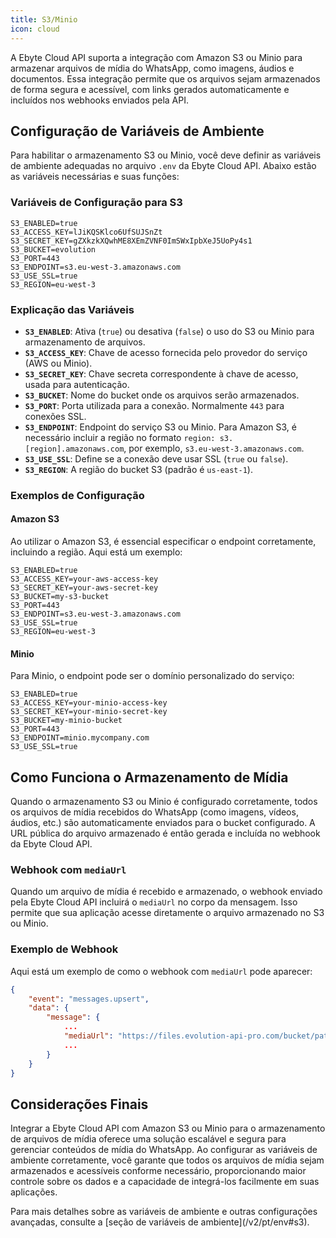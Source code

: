 ```yaml
---
title: S3/Minio  
icon: cloud  
---
```


A Ebyte Cloud API suporta a integração com Amazon S3 ou Minio para armazenar arquivos de mídia do WhatsApp, como imagens, áudios e documentos. Essa integração permite que os arquivos sejam armazenados de forma segura e acessível, com links gerados automaticamente e incluídos nos webhooks enviados pela API.

## Configuração de Variáveis de Ambiente

Para habilitar o armazenamento S3 ou Minio, você deve definir as variáveis de ambiente adequadas no arquivo `.env` da Ebyte Cloud API. Abaixo estão as variáveis necessárias e suas funções:

### Variáveis de Configuração para S3

```plaintext
S3_ENABLED=true
S3_ACCESS_KEY=lJiKQSKlco6UfSUJSnZt
S3_SECRET_KEY=gZXkzkXQwhME8XEmZVNF0ImSWxIpbXeJ5UoPy4s1
S3_BUCKET=evolution
S3_PORT=443
S3_ENDPOINT=s3.eu-west-3.amazonaws.com
S3_USE_SSL=true
S3_REGION=eu-west-3
```

### Explicação das Variáveis

- **`S3_ENABLED`**: Ativa (`true`) ou desativa (`false`) o uso do S3 ou Minio para armazenamento de arquivos.
- **`S3_ACCESS_KEY`**: Chave de acesso fornecida pelo provedor do serviço (AWS ou Minio).
- **`S3_SECRET_KEY`**: Chave secreta correspondente à chave de acesso, usada para autenticação.
- **`S3_BUCKET`**: Nome do bucket onde os arquivos serão armazenados.
- **`S3_PORT`**: Porta utilizada para a conexão. Normalmente `443` para conexões SSL.
- **`S3_ENDPOINT`**: Endpoint do serviço S3 ou Minio. Para Amazon S3, é necessário incluir a região no formato `region: s3.[region].amazonaws.com`, por exemplo, `s3.eu-west-3.amazonaws.com`.
- **`S3_USE_SSL`**: Define se a conexão deve usar SSL (`true` ou `false`).
- **`S3_REGION`**: A região do bucket S3 (padrão é `us-east-1`).

### Exemplos de Configuração

#### Amazon S3

Ao utilizar o Amazon S3, é essencial especificar o endpoint corretamente, incluindo a região. Aqui está um exemplo:

```plaintext
S3_ENABLED=true
S3_ACCESS_KEY=your-aws-access-key
S3_SECRET_KEY=your-aws-secret-key
S3_BUCKET=my-s3-bucket
S3_PORT=443
S3_ENDPOINT=s3.eu-west-3.amazonaws.com
S3_USE_SSL=true
S3_REGION=eu-west-3
```

#### Minio

Para Minio, o endpoint pode ser o domínio personalizado do serviço:

```plaintext
S3_ENABLED=true
S3_ACCESS_KEY=your-minio-access-key
S3_SECRET_KEY=your-minio-secret-key
S3_BUCKET=my-minio-bucket
S3_PORT=443
S3_ENDPOINT=minio.mycompany.com
S3_USE_SSL=true
```

## Como Funciona o Armazenamento de Mídia

Quando o armazenamento S3 ou Minio é configurado corretamente, todos os arquivos de mídia recebidos do WhatsApp (como imagens, vídeos, áudios, etc.) são automaticamente enviados para o bucket configurado. A URL pública do arquivo armazenado é então gerada e incluída no webhook da Ebyte Cloud API.

### Webhook com `mediaUrl`

Quando um arquivo de mídia é recebido e armazenado, o webhook enviado pela Ebyte Cloud API incluirá o `mediaUrl` no corpo da mensagem. Isso permite que sua aplicação acesse diretamente o arquivo armazenado no S3 ou Minio.

### Exemplo de Webhook

Aqui está um exemplo de como o webhook com `mediaUrl` pode aparecer:

~~~json
{
    "event": "messages.upsert",
    "data": {
        "message": {
            ...
            "mediaUrl": "https://files.evolution-api-pro.com/bucket/path/to/media/file.jpg",
            ...
        }
    }
}
~~~

## Considerações Finais

Integrar a Ebyte Cloud API com Amazon S3 ou Minio para o armazenamento de arquivos de mídia oferece uma solução escalável e segura para gerenciar conteúdos de mídia do WhatsApp. Ao configurar as variáveis de ambiente corretamente, você garante que todos os arquivos de mídia sejam armazenados e acessíveis conforme necessário, proporcionando maior controle sobre os dados e a capacidade de integrá-los facilmente em suas aplicações.

<Info>  
Para mais detalhes sobre as variáveis de ambiente e outras configurações avançadas, consulte a [seção de variáveis de ambiente](/v2/pt/env#s3).
</Info>